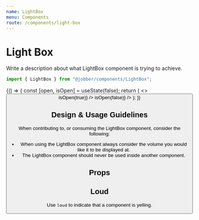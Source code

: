 ```yaml
---
name: LightBox
menu: Components
route: /components/light-box
---
```



# Light Box

<ComponentStatus stage="pre" responsive="no" accessible="no" />

Write a description about what LightBox component is trying to achieve.

```ts
import { LightBox } from "@jobber/components/LightBox";
```

<Playground>
  {() => {
    const [open, isOpen] = useState(false);
    return (
      <>
        <Button label="Show Me Cats!" onClick={() => isOpen(true)} />
        <LightBox
          open={open}
          images={[
            {
              title: "blerg",
              url: "https://i.imgur.com/hNUdik3g.jpg",
              caption: "blerg again"
            },
            {
              title: "blerg",
              url: "https://i.imgur.com/hNUdik3g.jpg",
              caption: "blerg again"
            }
          ]}
          onRequestClose={() => isOpen(false)}
        />
      </>
    );
  }}
</Playground>

<!--
  It is not necessary to include Design & Usage Guidlelines. Use this section
  to answer common questions and considerations about component usage.
-->

## Design & Usage Guidelines

When contributing to, or consuming the LightBox component, consider the
following:

- When using the LightBox component always consider the volume you would like it
  to be displayed at.
- The LightBox component should never be used inside another component.

## Props

<Props of={LightBox} />

<!--
  It is not necessary to provide an example of each prop. Use usage examples to
  highlight key features of a component or particular considerations.

  See `Button.mdx` for a good example of this.
-->

## Loud

Use `loud` to indicate that a component is yelling.

<Playground>
  <LightBox text="Fred" loud={true} />
</Playground>
